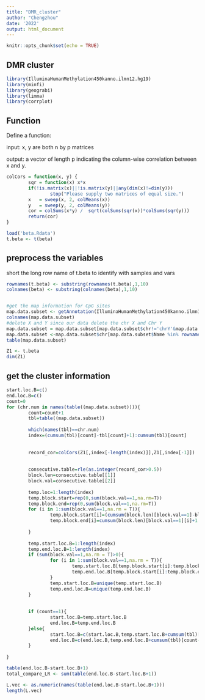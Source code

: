 ---
title: "DMR_cluster"
author: "Chengzhou"
date: '2022'
output: html_document
---

```{r setup, include=FALSE}
knitr::opts_chunk$set(echo = TRUE)
```

## DMR cluster



```{r warning=FALSE,message=FALSE}
library(IlluminaHumanMethylation450kanno.ilmn12.hg19)
library(minfi)
library(geograbi) 
library(limma)
library(corrplot)
```

## Function 

Define a function:

input: x, y are both n by p matrices 

output: a vector of length p indicating the column-wise correlation between x and y.


```{r}
colCors = function(x, y) {
        sqr = function(x) x*x
        if(!is.matrix(x)||!is.matrix(y)||any(dim(x)!=dim(y)))
                stop("Please supply two matrices of equal size.")
        x   = sweep(x, 2, colMeans(x))
        y   = sweep(y, 2, colMeans(y))
        cor = colSums(x*y) /  sqrt(colSums(sqr(x))*colSums(sqr(y)))
        return(cor)
}
```

```{r}
load('beta.Rdata')
t.beta <- t(beta) 
```
## preprocess the variables 

short the long row name of t.beta to identify with samples and vars

```{r}
rownames(t.beta) <- substring(rownames(t.beta),1,10)
colnames(beta) <- substring(colnames(beta),1,10)


#get the map information for CpG sites 
map.data.subset <- getAnnotation(IlluminaHumanMethylation450kanno.ilmn12.hg19)
colnames(map.data.subset)
#delete X and Y since our data delete the chr X and Chr Y 
map.data.subset = map.data.subset[map.data.subset$chr!='chrY'&map.data.subset$chr!='chrX',] 
map.data.subset <-map.data.subset$chr[map.data.subset$Name %in% rownames(beta)]
table(map.data.subset)

Z1 <- t.beta
dim(Z1)
```
## get the cluster information 

```{r}
start.loc.B=c()
end.loc.B=c()
count=0
for (chr.num in names(table((map.data.subset)))){
        count=count+1
        tbl=table((map.data.subset))
        
        which(names(tbl)==chr.num)
        index=(cumsum(tbl)[count]-tbl[count]+1):cumsum(tbl)[count]
        
        
        record_cor=colCors(Z1[,index[-length(index)]],Z1[,index[-1]])
        
        
        consecutive.table=rle(as.integer(record_cor>0.5))
        block.len=consecutive.table[[1]]
        block.val=consecutive.table[[2]]
        
        temp.loc=1:length(index)
        temp.block.start=rep(0,sum(block.val==1,na.rm=T))
        temp.block.end=rep(0,sum(block.val==1,na.rm=T))
        for (i in 1:sum(block.val==1,na.rm = T)){
                temp.block.start[i]=(cumsum(block.len)[block.val==1]-block.len[block.val==1]+1)[i]
                temp.block.end[i]=cumsum(block.len)[block.val==1][i]+1
                
        }
        
        temp.start.loc.B=1:length(index)
        temp.end.loc.B=1:length(index)
        if (sum(block.val==1,na.rm = T)>0){
                for (i in 1:sum(block.val==1,na.rm = T)){
                        temp.start.loc.B[temp.block.start[i]:temp.block.end[i]]=temp.block.start[i]
                        temp.end.loc.B[temp.block.start[i]:temp.block.end[i]]=temp.block.end[i]
                }
                temp.start.loc.B=unique(temp.start.loc.B)
                temp.end.loc.B=unique(temp.end.loc.B)
        }
        
        
        if (count==1){
                start.loc.B=temp.start.loc.B
                end.loc.B=temp.end.loc.B
        }else{
                start.loc.B=c(start.loc.B,temp.start.loc.B+cumsum(tbl)[count-1])
                end.loc.B=c(end.loc.B,temp.end.loc.B+cumsum(tbl)[count-1])
        }
        
}

table(end.loc.B-start.loc.B+1)
total_compare_LR <- sum(table(end.loc.B-start.loc.B+1))

L.vec <- as.numeric(names(table(end.loc.B-start.loc.B+1)))
length(L.vec)
```

